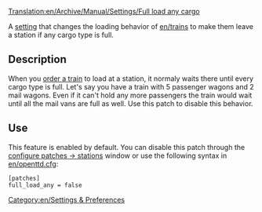 [[Translation:en/Archive/Manual/Settings/Full load any cargo]]


A [[en/Archive/Manual/Settings/Advanced Settings|setting]] that changes the loading behavior of [[en/trains]] to make them leave a station if any cargo type is full. 

== Description ==
When you [[en/Giving out orders|order a train]] to load at a station, it normaly waits there until every cargo type is full. Let's say you have a train with 5 passenger wagons and 2 mail wagons. Even if it can't hold any more passengers the train would wait until all the mail vans are full as well. Use this patch to disable this behavior.

== Use ==
This feature is enabled by default. You can disable this patch through the [[en/Archive/Manual/Settings/Advanced Settings/Stations|configure patches -> stations]] window or use the following syntax in [[en/openttd.cfg]]:
<pre>[patches]
full_load_any = false</pre>

[[Category:en/Settings & Preferences]]
